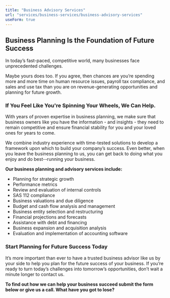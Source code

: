 ```yaml
---
title: "Business Advisory Services"
url: "services/business-services/business-advisory-services"
useForm: true
---
```


**Business Planning Is the Foundation of Future Success**
---------------------------------------------------------

In today’s fast-paced, competitive world, many businesses face unprecedented challenges.

Maybe yours does too. If you agree, then chances are you’re spending more and more time on human resource issues, payroll tax compliance, and sales and use tax than you are on revenue-generating opportunities and planning for future growth.

### If You Feel Like You're Spinning Your Wheels, We Can Help.

With years of proven expertise in business planning, we make sure that business owners like you have the information - and insights - they need to remain competitive and ensure financial stability for you and your loved ones for years to come.

We combine industry experience with time-tested solutions to develop a framework upon which to build your company’s success. Even better, when you leave the business planning to us, you can get back to doing what you enjoy and do best--running your business.

**Our business planning and advisory services include:**

*   Planning for strategic growth
*   Performance metrics
*   Review and evaluation of internal controls
*   SAS 112 compliance
*   Business valuations and due diligence
*   Budget and cash flow analysis and management
*   Business entity selection and restructuring
*   Financial projections and forecasts
*   Assistance with debt and financing
*   Business expansion and acquisition analysis
*   Evaluation and implementation of accounting software

### Start Planning for Future Success Today

It’s more important than ever to have a trusted business advisor like us by your side to help you plan for the future success of your business. If you’re ready to turn today’s challenges into tomorrow’s opportunities, don’t wait a minute longer to contact us. 

**To find out how we can help your business succeed submit the form below or give us a call. What have you got to lose?**
